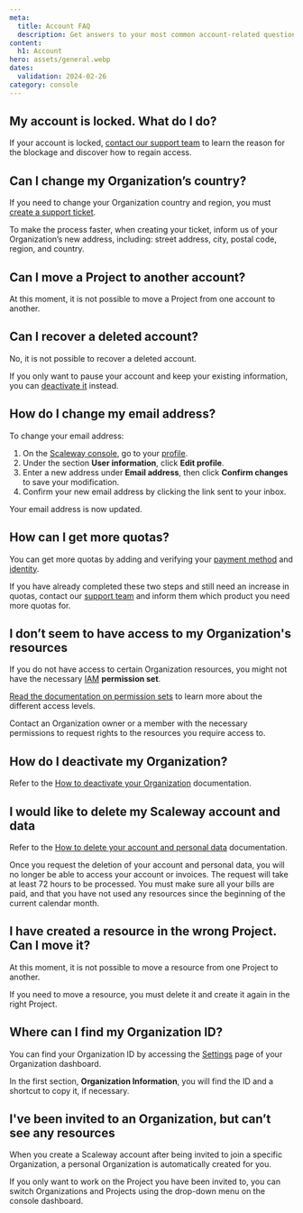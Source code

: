 ```yaml
---
meta:
  title: Account FAQ
  description: Get answers to your most common account-related questions.
content:
  h1: Account
hero: assets/general.webp
dates:
  validation: 2024-02-26
category: console
---
```


## My account is locked. What do I do?

If your account is locked, [contact our support team](https://console.scaleway.com/support/tickets/create) to learn the reason for the blockage and discover how to regain access.

## Can I change my Organization’s country?

If you need to change your Organization country and region, you must [create a support ticket](https://console.scaleway.com/support/tickets/create).

To make the process faster, when creating your ticket, inform us of your Organization’s new address, including: street address, city, postal code, region, and country.

## Can I move a Project to another account?

At this moment, it is not possible to move a Project from one account to another.

## Can I recover a deleted account?

No, it is not possible to recover a deleted account.

If you only want to pause your account and keep your existing information, you can [deactivate it](/console/account/how-to/close-account/#how-to-deactivate-your-organization) instead.

## How do I change my email address?

To change your email address:

1. On the [Scaleway console](https://console.scaleway.com), go to your [profile](https://console.scaleway.com/account/profile).
2. Under the section **User information**, click **Edit profile**.
3. Enter a new address under **Email address**, then click **Confirm changes** to save your modification.
4. Confirm your new email address by clicking the link sent to your inbox.

Your email address is now updated.

## How can I get more quotas?

You can get more quotas by adding and verifying your [payment method](/console/billing/how-to/add-payment-method/) and [identity](/console/account/how-to/verify-identity/).

If you have already completed these two steps and still need an increase in quotas, contact our [support team](https://console.scaleway.com/support/tickets/create) and inform them which product you need more quotas for.

## I don’t seem to have access to my Organization's resources

If you do not have access to certain Organization resources, you might not have the necessary [IAM](/identity-and-access-management/iam/concepts/#iam) **permission set**.

[Read the documentation on permission sets](/identity-and-access-management/iam/reference-content/permission-sets/)​ to learn more about the different access levels.

Contact an Organization owner or a member with the necessary permissions to request rights to the resources you require access to.

## How do I deactivate my Organization?

Refer to the [How to deactivate your Organization](/console/account/how-to/close-account/#how-to-deactivate-your-organization) documentation.

## I would like to delete my Scaleway account and data

Refer to the [How to delete your account and personal data](/console/account/how-to/close-account/#how-to-delete-your-account-and-personal-data) documentation.

<Message type="note">
  Once you request the deletion of your account and personal data, you will no longer be able to access your account or invoices. The request will take at least 72 hours to be processed. You must make sure all your bills are paid, and that you have not used any resources since the beginning of the current calendar month.
</Message>

## I have created a resource in the wrong Project. Can I move it?

At this moment, it is not possible to move a resource from one Project to another.

If you need to move a resource, you must delete it and create it again in the right Project.

## Where can I find my Organization ID?

You can find your Organization ID by accessing the [Settings](https://console.scaleway.com/organization/settings) page of your Organization dashboard.

In the first section, **Organization Information**, you will find the ID and a shortcut to copy it, if necessary.

## I've been invited to an Organization, but can’t see any resources

When you create a Scaleway account after being invited to join a specific Organization, a personal Organization is automatically created for you.

If you only want to work on the Project you have been invited to, you can switch Organizations and Projects using the drop-down menu on the console dashboard.

<Lightbox src="scaleway-switch-organization.webp" alt="" />